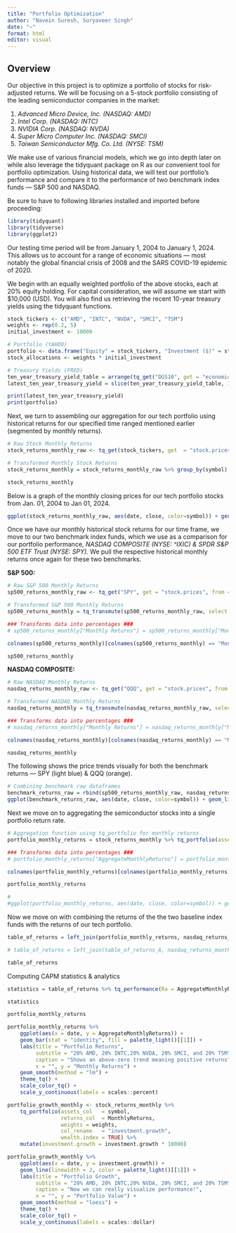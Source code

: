 ```yaml
---
title: "Portfolio Optimization"
author: "Navein Suresh, Suryaveer Singh"
date: "~"
format: html
editor: visual
---
```


## Overview

Our objective in this project is to optimize a portfolio of stocks for risk-adjusted returns. We will be focusing on a 5-stock portfolio consisting of the leading semiconductor companies in the market:

1.  *Advanced Micro Device, Inc. (NASDAQ: AMD)*
2.  *Intel Corp. (NASDAQ: INTC)*
3.  *NVIDIA Corp. (NASDAQ: NVDA)*
4.  *Super Micro Computer Inc. (NASDAQ: SMCI)*
5.  *Taiwan Semiconductor Mfg. Co. Ltd. (NYSE: TSM)*

We make use of various financial models, which we go into depth later on while also leverage the tidyquant package on R as our convenient tool for portfolio optimization. Using historical data, we will test our portfolio’s performance and compare it to the performance of two benchmark index funds — S&P 500 and NASDAQ.

Be sure to have to following libraries installed and imported before proceeding:

```r
library(tidyquant)
library(tidyverse)
library(ggplot2)
```

Our testing time period will be from January 1, 2004 to January 1, 2024. This allows us to account for a range of economic situations — most notably the global financial crisis of 2008 and the SARS COVID-19 epidemic of 2020.

We begin with an equally weighted portfolio of the above stocks, each at 20% equity holding. For capital consideration, we will assume we start with \$10,000 (USD). You will also find us retrieving the recent 10-year treasury yields using the tidyquant functions.

```r
stock_tickers <- c("AMD", "INTC", "NVDA", "SMCI", "TSM")
weights <- rep(0.2, 5)
initial_investment <- 10000

# Portfolio (YAHOO)
portfolio <- data.frame("Equity" = stock_tickers, "Investment ($)" = stock_allocations)
stock_allocations <- weights * initial_investment

# Treasury Yields (FRED)
ten_year_treasury_yield_table = arrange(tq_get("DGS10", get = "economic.data"), desc(date))
latest_ten_year_treasury_yield = slice(ten_year_treasury_yield_table, 1)$price

print(latest_ten_year_treasury_yield)
print(portfolio)
```

Next, we turn to assembling our aggregation for our tech portfolio using historical returns for our specified time ranged mentioned earlier (segmented by monthly returns).

```r

# Raw Stock Monthly Returns
stock_returns_monthly_raw <- tq_get(stock_tickers, get  = "stock.prices", from = "2004-01-01", to   = "2024-01-01")

# Transformed Monthly Stock Returns
stock_returns_monthly = stock_returns_monthly_raw %>% group_by(symbol) %>% tq_transmute(select = adjusted, mutate_fun = periodReturn, period = "monthly", col_rename = "MonthlyReturns")

stock_returns_monthly
```

Below is a graph of the monthly closing prices for our tech portfolio stocks from Jan. 01, 2004 to Jan 01, 2024.

```r
ggplot(stock_returns_monthly_raw, aes(date, close, color=symbol)) + geom_line()
```

Once we have our monthly historical stock returns for our time frame, we move to our two benchmark index funds, which we use as a comparison for our portfolio performance, *NASDAQ COMPOSITE (NYSE: \^IXIC)* *& SPDR S&P 500 ETF Trust (NYSE: SPY).* We pull the respective historical monthly returns once again for these two benchmarks.

**S&P 500:**

```r

# Raw S&P 500 Monthly Returns
sp500_returns_monthly_raw <- tq_get("SPY", get = "stock.prices", from = "2004-01-01", to = "2024-01-01")

# Transformed S&P 500 Monthly Returns
sp500_returns_monthly = tq_transmute(sp500_returns_monthly_raw, select = adjusted, mutate_fun = periodReturn, period = "monthly", col_rename = "MonthlyReturns")

### Transforms data into percentages ###
# sp500_returns_monthly["Monthly Returns"] = sp500_returns_monthly["Monthly Returns"] * 100

colnames(sp500_returns_monthly)[colnames(sp500_returns_monthly) == "MonthlyReturns"] = "SPYMonthlyReturns"

sp500_returns_monthly
```

**NASDAQ COMPOSITE:**

```r

# Raw NASDAQ Monthly Returns
nasdaq_returns_monthly_raw <- tq_get("QQQ", get = "stock.prices", from = "2004-01-01", to = "2024-01-01")

# Transformed NASDAQ Monthly Returns
nasdaq_returns_monthly = tq_transmute(nasdaq_returns_monthly_raw, select = adjusted, mutate_fun = periodReturn, period = "monthly", col_rename = "MonthlyReturns")

### Transforms data into percentages ###
# nasdaq_returns_monthly["Monthly Returns"] = nasdaq_returns_monthly["Monthly Returns"] * 100

colnames(nasdaq_returns_monthly)[colnames(nasdaq_returns_monthly) == "MonthlyReturns"] = "NASDAQMonthlyReturns"

nasdaq_returns_monthly
```

The following shows the price trends visually for both the benchmark returns — SPY (light blue) & QQQ (orange).

```r
# Combining benchmark raw dataframes
benchmark_returns_raw = rbind(sp500_returns_monthly_raw, nasdaq_returns_monthly_raw)
ggplot(benchmark_returns_raw, aes(date, close, color=symbol)) + geom_line()
```

Next we move on to aggregating the semiconductor stocks into a single portfolio return rate.

```r
# Aggregation function using tq_portfolio for monthly returns
portfolio_monthly_returns = stock_returns_monthly %>% tq_portfolio(assets_col = symbol, returns_col = MonthlyReturns, weights = weights, col_rename = "AggregateMonthlyReturns")

### Transforms data into percentages ###
# portfolio_monthly_returns["AggregateMonthlyReturns"] = portfolio_monthly_returns["AggregateMonthlyReturns"] * 100

colnames(portfolio_monthly_returns)[colnames(portfolio_monthly_returns) == "AggregateMonthlyReturns"] = "AggregateMonthlyReturns"

portfolio_monthly_returns
```

```r
# 
#ggplot(portfolio_monthly_returns, aes(date, close, color=symbol)) + geom_line()
```

Now we move on with combining the returns of the the two baseline index funds with the returns of our tech portfolio.

```r

table_of_returns = left_join(portfolio_monthly_returns, nasdaq_returns_monthly, by="date")

# table_of_returns = left_join(table_of_returns_A, nasdaq_returns_monthly, by="date")

table_of_returns
```

Computing CAPM statistics & analytics

```r

statistics = table_of_returns %>% tq_performance(Ra = AggregateMonthlyReturns, Rb = NASDAQMonthlyReturns, performance_fun = table.CAPM)

statistics

```

```r
portfolio_monthly_returns
```

```r
portfolio_monthly_returns %>%
    ggplot(aes(x = date, y = AggregateMonthlyReturns)) +
    geom_bar(stat = "identity", fill = palette_light()[[1]]) +
    labs(title = "Portfolio Returns",
         subtitle = "20% AMD, 20% INTC,20% NVDA, 20% SMCI, and 20% TSM",
         caption = "Shows an above-zero trend meaning positive returns",
         x = "", y = "Monthly Returns") +
    geom_smooth(method = "lm") +
    theme_tq() +
    scale_color_tq() +
    scale_y_continuous(labels = scales::percent)
```

```r
portfolio_growth_monthly <- stock_returns_monthly %>%
    tq_portfolio(assets_col   = symbol, 
                 returns_col  = MonthlyReturns, 
                 weights = weights,
                 col_rename   = "investment.growth",
                 wealth.index = TRUE) %>%
    mutate(investment.growth = investment.growth * 10000)

portfolio_growth_monthly %>%
    ggplot(aes(x = date, y = investment.growth)) +
    geom_line(linewidth = 2, color = palette_light()[[1]]) +
    labs(title = "Portfolio Growth",
         subtitle = "20% AMD, 20% INTC,20% NVDA, 20% SMCI, and 20% TSM",
         caption = "Now we can really visualize performance!",
         x = "", y = "Portfolio Value") +
    geom_smooth(method = "loess") +
    theme_tq() +
    scale_color_tq() +
    scale_y_continuous(labels = scales::dollar)
```
